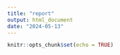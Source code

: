 ```yaml
---
title: "report"
output: html_document
date: "2024-05-13"
---
```


```r
knitr::opts_chunk$set(echo = TRUE)
```
